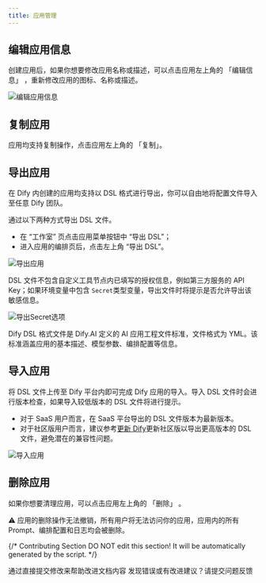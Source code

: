 ```yaml
---
title: 应用管理
---
```


## 编辑应用信息

创建应用后，如果你想要修改应用名称或描述，可以点击应用左上角的 「编辑信息」 ，重新修改应用的图标、名称或描述。

![编辑应用信息](https://assets-docs.dify.ai/dify-enterprise-mintlify/zh_CN/guides/management/ec718ad1050311b01a3f342ef1f45ae9.png)

## 复制应用

应用均支持复制操作，点击应用左上角的 「复制」。

## 导出应用

在 Dify 内创建的应用均支持以 DSL 格式进行导出，你可以自由地将配置文件导入至任意 Dify 团队。

通过以下两种方式导出 DSL 文件。

* 在 “工作室” 页点击应用菜单按钮中 “导出 DSL”；
* 进入应用的编排页后，点击左上角 “导出 DSL”。

![导出应用](https://assets-docs.dify.ai/dify-enterprise-mintlify/zh_CN/guides/management/544c18d770e230db93d6756bba98d8a7.png)

DSL 文件不包含自定义工具节点内已填写的授权信息，例如第三方服务的 API Key；如果环境变量中包含 `Secret`类型变量，导出文件时将提示是否允许导出该敏感信息。

![导出Secret选项](https://assets-docs.dify.ai/dify-enterprise-mintlify/zh_CN/guides/management/25ce002ef7f0392fc6b3b6975ae137ec.png)

<Callout>
Dify DSL 格式文件是 Dify.AI 定义的 AI 应用工程文件标准，文件格式为 YML。该标准涵盖应用的基本描述、模型参数、编排配置等信息。
</Callout>

## 导入应用

将 DSL 文件上传至 Dify 平台内即可完成 Dify 应用的导入。导入 DSL 文件时会进行版本检查，如果导入较低版本的 DSL 文件将进行提示。

- 对于 SaaS 用户而言，在 SaaS 平台导出的 DSL 文件版本为最新版本。
- 对于社区版用户而言，建议参考[更新 Dify](/zh-hans/getting-started/install-self-hosted/docker-compose#更新-dify)更新社区版以导出更高版本的 DSL 文件，避免潜在的兼容性问题。

![导入应用](https://assets-docs.dify.ai/2024/11/487d2c1cc8b86666feb35ea8a346c053.png)


## 删除应用

如果你想要清理应用，可以点击应用左上角的 「删除」 。

<Callout>
⚠️ 应用的删除操作无法撤销，所有用户将无法访问你的应用，应用内的所有 Prompt、编排配置和日志均会被删除。
</Callout>

{/*
Contributing Section
DO NOT edit this section!
It will be automatically generated by the script.
*/}

<CardGroup cols="2">
    <Card
        title="编辑此页面"
        icon="pen-to-square"
        href="https://github.com/langgenius/dify-docs-mintlify/edit/main/zh-hans/guides/management/app-management.mdx"
    >
        通过直接提交修改来帮助改进文档内容
    </Card>
    <Card
        title="提交问题"
        icon="github"
        href="https://github.com/langgenius/dify-docs-mintlify/issues/new?title=文档问题%3A%20anagem&body=%23%23%20问题描述%0A%3C%21--%20请简要描述您发现的问题%20--%3E%0A%0A%23%23%20页面链接%0Ahttps%3A%2F%2Fgithub.com%2Flanggenius%2Fdify-docs-mintlify%2Fblob%2Fmain%2Fzh-hans/guides/management%2Fapp-management.mdx%0A%0A%23%23%20建议修改%0A%3C%21--%20如果有具体的修改建议，请在此说明%20--%3E%0A%0A%3C%21--%20感谢您对文档质量的关注！%20--%3E"
    >
        发现错误或有改进建议？请提交问题反馈
    </Card>
</CardGroup>
